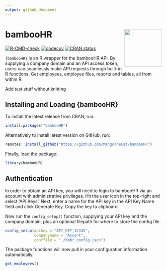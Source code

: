 ```yaml
---
output: github_document
---
```


# bambooHR  <img src='man/figures/hex.png' align="right" width="120" />

<!-- badges: start -->
[![R-CMD-check](https://github.com/MangoTheCat/bambooHR/workflows/R-CMD-check/badge.svg)](https://github.com/MangoTheCat/bambooHR/actions)
[![codecov](https://codecov.io/gh/MangoTheCat/bambooHR/branch/develop/graph/badge.svg?token=MO7E11509U)](https://codecov.io/gh/MangoTheCat/bambooHR)
[![CRAN status](https://www.r-pkg.org/badges/version/bambooHR)](https://CRAN.R-project.org/package=bambooHR)
<!-- badges: end -->

`{bambooHR}` is an R wrapper for the bambooHR API. By supplying a company domain and an API access token, users can seamlessly make API requests through built-in R functions. Get employees, employee files, reports and tables, all from within R.

Add test stuff without knitting

## Installing and Loading {bambooHR}

To install the latest release from CRAN, run:

```r
install.packages("bambooHR")
```

Alternatively to install latest version on GitHub, run:

```r
remotes::install_github("https://github.com/MangoTheCat/bambooHR")
```

Finally, load the package:

```r
library(bambooHR)
```

## Authentication

In order to obtain an API key, you will need to login to bambooHR via an account with administrative privileges. Hit the user icon in the top-right and select 'API Keys'. Next, enter a name for the API key in the API Key Name field and click Generate Key. Copy the key to clipboard.

Now run the `config_setup()` function, supplying your API key and the company domain, plus an optional filepath for where to store the config file.

```r
config_setup(apikey = "API_KEY_12345", 
             companyname = "Ascent", 
             conffile = "./bbhr_config.json")
```

The package functions will now pull in your configuration information automatically.

```r
get_employees()
```






